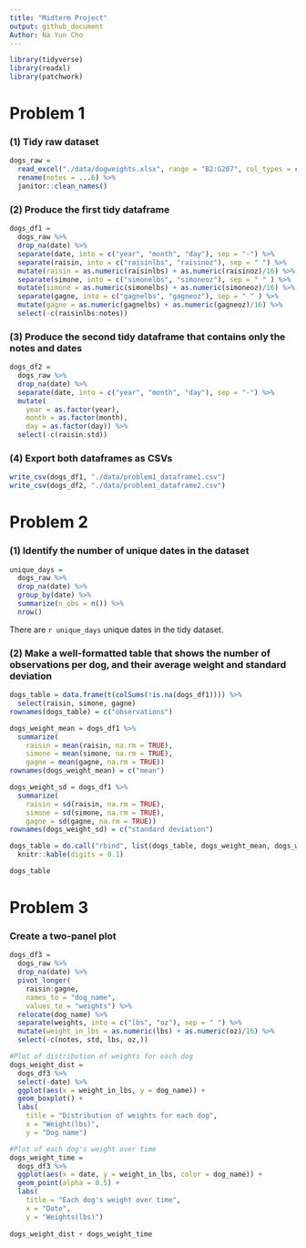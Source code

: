 ```yaml
---
title: "Midterm Project"
output: github_document
Author: Na Yun Cho
---
```


```r
library(tidyverse)
library(readxl)
library(patchwork)
```

# Problem 1 
### (1) Tidy raw dataset
```r
dogs_raw = 
  read_excel("./data/dogweights.xlsx", range = "B2:G207", col_types = c("date", "text", "text", "text", "text", "text")) %>%
  rename(notes = ...6) %>%
  janitor::clean_names()
```


### (2) Produce the first tidy dataframe
```r
dogs_df1 = 
  dogs_raw %>%
  drop_na(date) %>%
  separate(date, into = c("year", "month", "day"), sep = "-") %>%
  separate(raisin, into = c("raisinlbs", "raisinoz"), sep = " ") %>%
  mutate(raisin = as.numeric(raisinlbs) + as.numeric(raisinoz)/16) %>%
  separate(simone, into = c("simonelbs", "simoneoz"), sep = " " ) %>%
  mutate(simone = as.numeric(simonelbs) + as.numeric(simoneoz)/16) %>%
  separate(gagne, into = c("gagnelbs", "gagneoz"), sep = " " ) %>%
  mutate(gagne = as.numeric(gagnelbs) + as.numeric(gagneoz)/16) %>%
  select(-c(raisinlbs:notes))
```

### (3) Produce the second tidy dataframe that contains only the notes and dates
```r
dogs_df2 = 
  dogs_raw %>%
  drop_na(date) %>%
  separate(date, into = c("year", "month", "day"), sep = "-") %>%
  mutate(
    year = as.factor(year),
    month = as.factor(month),
    day = as.factor(day)) %>%
  select(-c(raisin:std))
```


### (4) Export both dataframes as CSVs
```r
write_csv(dogs_df1, "./data/problem1_dataframe1.csv")
write_csv(dogs_df2, "./data/problem1_dataframe2.csv")
```


# Problem 2
### (1) Identify the number of unique dates in the dataset
```r
unique_days = 
  dogs_raw %>%
  drop_na(date) %>%
  group_by(date) %>%
  summarize(n_obs = n()) %>%
  nrow()
```
There are `r unique_days` unique dates in the tidy dataset.


### (2) Make a well-formatted table that shows the number of observations per dog, and their average weight and standard deviation
```r
dogs_table = data.frame(t(colSums(!is.na(dogs_df1)))) %>%
  select(raisin, simone, gagne)
rownames(dogs_table) = c("observations")

dogs_weight_mean = dogs_df1 %>%
  summarize(
    raisin = mean(raisin, na.rm = TRUE),
    simone = mean(simone, na.rm = TRUE),
    gagne = mean(gagne, na.rm = TRUE))
rownames(dogs_weight_mean) = c("mean")

dogs_weight_sd = dogs_df1 %>%
  summarize(
    raisin = sd(raisin, na.rm = TRUE),
    simone = sd(simone, na.rm = TRUE),
    gagne = sd(gagne, na.rm = TRUE))
rownames(dogs_weight_sd) = c("standard deviation")

dogs_table = do.call("rbind", list(dogs_table, dogs_weight_mean, dogs_weight_sd)) %>%
  knitr::kable(digits = 0.1)

dogs_table
```


# Problem 3
### Create a two-panel plot 
```r
dogs_df3 = 
  dogs_raw %>%
  drop_na(date) %>%
  pivot_longer(
    raisin:gagne, 
    names_to = "dog_name",
    values_to = "weights") %>%
  relocate(dog_name) %>%
  separate(weights, into = c("lbs", "oz"), sep = " ") %>%
  mutate(weight_in_lbs = as.numeric(lbs) + as.numeric(oz)/16) %>%
  select(-c(notes, std, lbs, oz,))

#Plot of distribution of weights for each dog 
dogs_weight_dist = 
  dogs_df3 %>%
  select(-date) %>%
  ggplot(aes(x = weight_in_lbs, y = dog_name)) + 
  geom_boxplot() +
  labs(
    title = "Distribution of weights for each dog",
    x = "Weight(lbs)", 
    y = "Dog name")

#Plot of each dog's weight over time
dogs_weight_time =
  dogs_df3 %>%
  ggplot(aes(x = date, y = weight_in_lbs, color = dog_name)) +
  geom_point(alpha = 0.5) +
  labs(
    title = "Each dog's weight over time",
    x = "Date",
    y = "Weights(lbs)")
  
dogs_weight_dist + dogs_weight_time
```

